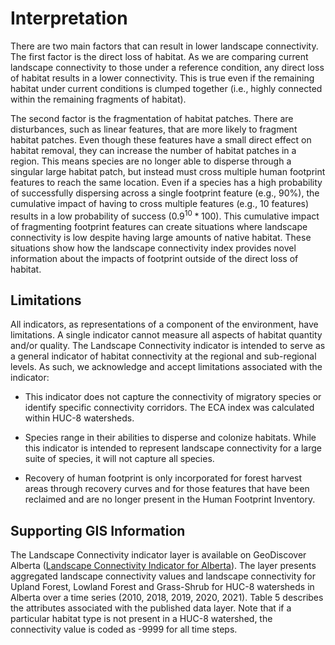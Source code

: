 # Interpretation 

There are two main factors that can result in lower landscape connectivity. The first factor is the direct loss of habitat. As we are comparing current landscape connectivity to those under a reference condition, any direct loss of habitat results in a lower connectivity. This is true even if the remaining habitat under current conditions is clumped together (i.e., highly connected within the remaining fragments of habitat).  

The second factor is the fragmentation of habitat patches. There are disturbances, such as linear features, that are more likely to fragment habitat patches. Even though these features have a small direct effect on habitat removal, they can increase the number of habitat patches in a region. This means species are no longer able to disperse through a singular large habitat patch, but instead must cross multiple human footprint features to reach the same location. Even if a species has a high probability of successfully dispersing across a single footprint feature (e.g., 90%), the cumulative impact of having to cross multiple features (e.g., 10 features) results in a low probability of success ($0.9^10 * 100% = 34.9% Success$). This cumulative impact of fragmenting footprint features can create situations where landscape connectivity is low despite having large amounts of native habitat. These situations show how the landscape connectivity index provides novel information about the impacts of footprint outside of the direct loss of habitat. 

## Limitations  

All indicators, as representations of a component of the environment, have limitations. A single indicator cannot measure all aspects of habitat quantity and/or quality. The Landscape Connectivity indicator is intended to serve as a general indicator of habitat connectivity at the regional and sub-regional levels. As such, we acknowledge and accept limitations associated with the indicator: 

- This indicator does not capture the connectivity of migratory species or identify specific connectivity corridors. The ECA index was calculated within HUC-8 watersheds. 

- Species range in their abilities to disperse and colonize habitats. While this indicator is intended to represent landscape connectivity for a large suite of species, it will not capture all species.  

- Recovery of human footprint is only incorporated for forest harvest areas through recovery curves and for those features that have been reclaimed and are no longer present in the Human Footprint Inventory. 

## Supporting GIS Information 

The Landscape Connectivity indicator layer is available on GeoDiscover Alberta ([Landscape Connectivity Indicator for Alberta](https://open.alberta.ca/opendata/gda-0f23e47d-fce1-4636-8760-02df5f83c18e)). The layer presents aggregated landscape connectivity values and landscape connectivity for Upland Forest, Lowland Forest and Grass-Shrub for HUC-8 watersheds in Alberta over a time series (2010, 2018, 2019, 2020, 2021). Table 5 describes the attributes associated with the published data layer. Note that if a particular habitat type is not present in a HUC-8 watershed, the connectivity value is coded as -9999 for all time steps. 

